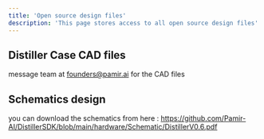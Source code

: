 ```yaml
---
title: 'Open source design files'
description: 'This page stores access to all open source design files'
---
```



## Distiller Case CAD files 

message team at founders@pamir.ai for the CAD files

## Schematics design

you can download the schematics from here : https://github.com/Pamir-AI/DistillerSDK/blob/main/hardware/Schematic/DistillerV0.6.pdf
